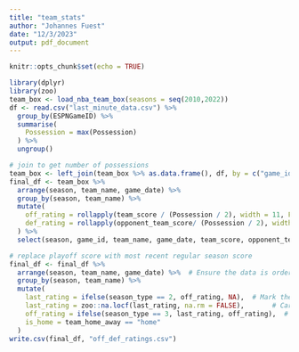 ```yaml
---
title: "team_stats"
author: "Johannes Fuest"
date: "12/3/2023"
output: pdf_document
---
```


```r
knitr::opts_chunk$set(echo = TRUE)
```

```r
library(dplyr)
library(zoo)
team_box <- load_nba_team_box(seasons = seq(2010,2022))
df <- read.csv("last_minute_data.csv") %>%
  group_by(ESPNGameID) %>%
  summarise(
    Possession = max(Possession)
  ) %>% 
  ungroup()
```

```r
# join to get number of possessions
team_box <- left_join(team_box %>% as.data.frame(), df, by = c("game_id" = "ESPNGameID"))
final_df <- team_box %>%
  arrange(season, team_name, game_date) %>%
  group_by(season, team_name) %>%
  mutate(
    off_rating = rollapply(team_score / (Possession / 2), width = 11, FUN = function(x) mean(head(x, -1), na.rm = TRUE), partial = TRUE, fill = NA, align = "right"),
    def_rating = rollapply(opponent_team_score/ (Possession / 2), width = 11, FUN = function(x) mean(head(x, -1), na.rm = TRUE), partial = TRUE, fill = NA, align = "right")
  ) %>%
  select(season, game_id, team_name, game_date, team_score, opponent_team_score, off_rating, def_rating, season_type, Possession, team_home_away)
```

```r
# replace playoff score with most recent regular season score
final_df <- final_df %>%
  arrange(season, team_name, game_date) %>%  # Ensure the data is ordered
  group_by(season, team_name) %>%
  mutate(
    last_rating = ifelse(season_type == 2, off_rating, NA),  # Mark the rating for season_type = 2
    last_rating = zoo::na.locf(last_rating, na.rm = FALSE),       # Carry the last non-NA forward
    off_rating = ifelse(season_type == 3, last_rating, off_rating),  # Replace if season_type is 3
    is_home = team_home_away == "home"
  )
write.csv(final_df, "off_def_ratings.csv")
```

